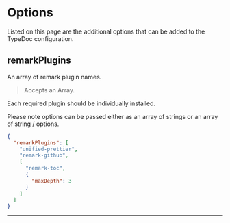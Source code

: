 
# Options

Listed on this page are the additional options that can be added to the TypeDoc configuration.

## remarkPlugins

<Callout>An array of remark plugin names.</Callout>

> Accepts an Array.


Each required plugin should be individually installed.

Please note options can be passed either as an array of strings or an array of string / options.


```json filename="typedoc.json"
{
  "remarkPlugins": [
    "unified-prettier",
    "remark-github",
    [
      "remark-toc",
      {
        "maxDepth": 3
      }
    ]
  ]
}

```

___